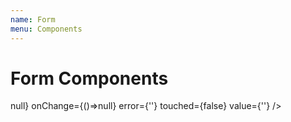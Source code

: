 ```yaml
---
name: Form
menu: Components
---
```


# Form Components


<form>
    <FormInput 
        type="number"
        label="Refund Amount"
        id="amount"
        placeholder="0.00"
        aria-describedby="currency"
        helpText="Refund amount cannot be more than the accounts total unapplied credit"
        onBlur={()=>null}
        onChange={()=>null}
        error={''}
        touched={false}
        value={''}
    />
</form>

<Props of={HelpText} />